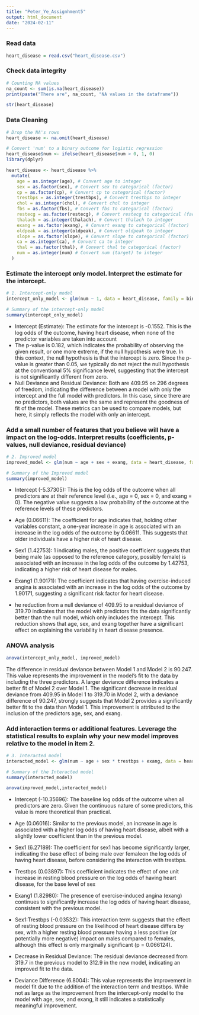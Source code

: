 ```yaml
---
title: "Peter_Ye_Assignhment5"
output: html_document
date: "2024-02-11"
---
```


### Read data
```r
heart_disease = read.csv("heart_disease.csv")
```

### Check data integrity
```r
# Counting NA values
na_count <- sum(is.na(heart_disease))
print(paste("There are", na_count, "NA values in the dataframe"))
```

```r
str(heart_disease)
```
### Data Cleaning

```r
# Drop the NA's rows
heart_disease <- na.omit(heart_disease)
```

```r
# Convert 'num' to a binary outcome for logistic regression
heart_disease$num <- ifelse(heart_disease$num > 0, 1, 0)
library(dplyr)

heart_disease <- heart_disease %>%
  mutate(
    age = as.integer(age), # Convert age to integer
    sex = as.factor(sex), # Convert sex to categorical (factor)
    cp = as.factor(cp), # Convert cp to categorical (factor)
    trestbps = as.integer(trestbps), # Convert trestbps to integer
    chol = as.integer(chol), # Convert chol to integer
    fbs = as.factor(fbs), # Convert fbs to categorical (factor)
    restecg = as.factor(restecg), # Convert restecg to categorical (factor)
    thalach = as.integer(thalach), # Convert thalach to integer
    exang = as.factor(exang), # Convert exang to categorical (factor)
    oldpeak = as.integer(oldpeak), # Convert oldpeak to integer
    slope = as.factor(slope), # Convert slope to categorical (factor)
    ca = as.integer(ca), # Convert ca to integer
    thal = as.factor(thal), # Convert thal to categorical (factor)
    num = as.integer(num) # Convert num (target) to integer
  )
```



### Estimate the intercept only model. Interpret the estimate for the intercept.
```r
# 1. Intercept-only model
intercept_only_model <- glm(num ~ 1, data = heart_disease, family = binomial)

# Summary of the intercept-only model
summary(intercept_only_model)
```
* Intercept (Estimate): The estimate for the intercept is -0.1552. This is the log odds of the outcome, having heart disease, when none of the predictor variables are taken into account
* The p-value is 0.182, which indicates the probability of observing the given result, or one more extreme, if the null hypothesis were true. In this context, the null hypothesis is that the intercept is zero. Since the p-value is greater than 0.05, we typically do not reject the null hypothesis at the conventional 5% significance level, suggesting that the intercept is not significantly different from zero.
* Null Deviance and Residual Deviance: Both are 409.95 on 296 degrees of freedom, indicating the difference between a model with only the intercept and the full model with predictors. In this case, since there are no predictors, both values are the same and represent the goodness of fit of the model. These metrics can be used to compare models, but here, it simply reflects the model with only an intercept.


### Add a small number of features that you believe will have a impact on the log-odds. Interpret results (coefficients, p-values, null deviance, residual deviance)

```r
# 2. Improved model
improved_model <- glm(num ~ age + sex + exang, data = heart_disease, family = binomial)

# Summary of the Improved model
summary(improved_model)
```
* Intercept (-5.37305): This is the log odds of the outcome when all predictors are at their reference level (i.e., age = 0, sex = 0, and exang = 0). The negative value suggests a low probability of the outcome at the reference levels of these predictors.

* Age (0.06611): The coefficient for age indicates that, holding other variables constant, a one-year increase in age is associated with an increase in the log odds of the outcome by 0.06611. This suggests that older individuals have a higher risk of heart disease.

* Sex1 (1.42753): 1 indicating males, the positive coefficient suggests that being male (as opposed to the reference category, possibly female) is associated with an increase in the log odds of the outcome by 1.42753, indicating a higher risk of heart disease for males.

* Exang1 (1.90171): The coefficient indicates that having exercise-induced angina is associated with an increase in the log odds of the outcome by 1.90171, suggesting a significant risk factor for heart disease.

* he reduction from a null deviance of 409.95 to a residual deviance of 319.70 indicates that the model with predictors fits the data significantly better than the null model, which only includes the intercept. This reduction shows that age, sex, and exang together have a significant effect on explaining the variability in heart disease presence.

### ANOVA analysis
```r
anova(intercept_only_model, improved_model)
```
The difference in residual deviance between Model 1 and Model 2 is 90.247. This value represents the improvement in the model's fit to the data by including the three predictors. A larger deviance difference indicates a better fit of Model 2 over Model 1. The significant decrease in residual deviance from 409.95 in Model 1 to 319.70 in Model 2, with a deviance difference of 90.247, strongly suggests that Model 2 provides a significantly better fit to the data than Model 1. This improvement is attributed to the inclusion of the predictors age, sex, and exang.


### Add interaction terms or additional features. Leverage the statistical results to explain why your new model improves relative to the model in item 2.

```r
# 3. Interacted model
interacted_model <- glm(num ~ age + sex * trestbps + exang, data = heart_disease, family = binomial)

# Summary of the Interacted model
summary(interacted_model)
```

```r
anova(improved_model,interacted_model)
```
* Intercept (-10.35696): The baseline log odds of the outcome when all predictors are zero. Given the continuous nature of some predictors, this value is more theoretical than practical.

* Age (0.06016): Similar to the previous model, an increase in age is associated with a higher log odds of having heart disease, albeit with a slightly lower coefficient than in the previous model.

* Sex1 (6.27189): The coefficient for sex1 has become significantly larger, indicating the base effect of being male over femaleon the log odds of having heart disease, before considering the interaction with trestbps.

* Trestbps (0.03897): This coefficient indicates the effect of one unit increase in resting blood pressure on the log odds of having heart disease, for the base level of sex

* Exang1 (1.82980): The presence of exercise-induced angina (exang) continues to significantly increase the log odds of having heart disease, consistent with the previous model.

* Sex1:Trestbps (-0.03532): This interaction term suggests that the effect of resting blood pressure on the likelihood of heart disease differs by sex, with a higher resting blood pressure having a less positive (or potentially more negative) impact on males compared to females, although this effect is only marginally significant (p = 0.066124).

* Decrease in Residual Deviance: The residual deviance decreased from 319.7 in the previous model to 312.9 in the new model, indicating an improved fit to the data.

* Deviance Difference (6.8004): This value represents the improvement in model fit due to the addition of the interaction term and trestbps. While not as large as the improvement from the intercept-only model to the model with age, sex, and exang, it still indicates a statistically meaningful improvement.


